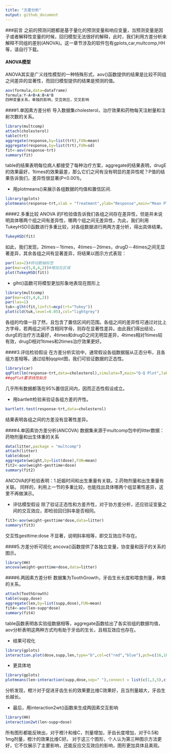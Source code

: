 ```yaml
---
title: "方差分析"
output: github_document
---
```

###前言
之前的预测问题都是基于量化的预测变量和响应变量，当预测变量是因子或者解释性变量的时候，回归模型无法很好的解释，此时，我们利用方差分析来解释不同组的差别(ANOVA)。这一章节涉及的软件包有gplots,car,multcomp,HH等，请自行下载。

#### ANOVA模型
ANOVA其实是广义线性模型的一种特殊形式，aov()函数提供的结果是比较不同组之间差异的显著性，而回归模型提供的结果是预测的值。
```r
aov(formula,data=dataframe)
formula:Y~A+B+A:B+A*B
四种变量关系，单独的影响，交互效应，交叉影响
```

####1.单因素方差分析
导入数据集cholesterol，治疗效果和药物每天注射量和注射次数的关系。
```r
library(multcomp)
attach(cholesterol)
table(trt)
aggregate(response,by=list(trt),FUN=mean)
aggregate(response,by=list(trt),FUN=sd)
fit<-aov(response~trt)
summary(fit)
```
table的结果表明每位病人都接受了每种治疗方案，aggregate的结果表明，drugE的效果最好，1times的效果最差，那么它们之间有没有明显的差异性呢？P值的结果告诉我们，差异性很显著(P<0.001)。

- 用plotmeans()来展示各组数据的均值和置信区间.
```r
library(gplots)
plotmeans(response~trt,xlab = "Treatment",ylab="Response",main="Mean Plot with 95% CIs")
```

####2.多重比较
ANOVA 的F检验值告诉我们各组之间存在差异性，但是并未说明具体哪两个组之间有差异性，哪两个组之间无差异性，为此，我们利用TukeyHSD()函数进行多重比较，对各组数据进行两两方差分析，得出具体结果。
```r
TukeyHSD(fit)
```
如此，我们发现，2times－1times，4times－2times，drugD－4times之间无显著差异，其余各组之间有显著差异，将结果以图示方式表现：
```r
par(las=2)#转动数轴标签
par(mar=c(5,8,4,2))#增加左区域
plot(TukeyHSD(fit))
```

- glht()函数可将模型更加形象地表现在图形上
```r
library(multcomp)
par(mar=c(5,4,6,2))
par(las=1)
tuk<-glht(fit,linfct=mcp(trt="Tukey"))
plot(cld(tuk,level=0.05),col="lightgrey")
```
各组的均值一目了然，且包含了置信区间的范围。各组之间的差异性可通过对比上方字母，若两组之间不含相同字母，则存在显著性差异。由此我们得出结论，durgE的治疗方法最好，4times和drugD之间无明显差异，4times相对1times较有效，drugD相对1times和2times治疗效果更好。

####3.评估检验假设
在方差分析实验中，通常假设各组数据服从正态分布，且各组方差相等。通过绘制qqplot图，我们可验证数据的正态性。
```r
library(car)
qqPlot(lm(response~trt,data=cholesterol),simulate=T,main="Q-Q Plot",lables=F)
##qqPlot要求线性拟合
```
几乎所有数据都落在95%置信区间内，因而正态性假设成立。

- 用bartlett检验来验证各组方差的齐性。
```r
bartlett.test(response~trt,data=cholesterol)
```
结果表明各组之间的方差没有显著性差异。

####4.单因素协方差分析(ANCOVA)
数据集来源于multcomp包中的litter数据：药物剂量和出生体重的关系
```r
data(litter,package = "multcomp")
attach(litter)
table(dose)
aggregate(weight,by=list(dose),FUN=mean)
fit2<-aov(weight~gesttime+dose)
summary(fit2)
```
ANCOVA的F检验表明：1.妊娠时间和出生重量有关联。2.药物剂量和出生重量有关联。
同样的，利用上一节的多重比较，也能找出具体哪两个组显著性差异，这里不再做演示。

- 评估模型假设
除了验证正态性和方差齐性，对于协方差分析，还应验证变量之间的交互效应，即检验回归斜率是否相同。
```r
fit3<-aov(weight~gesttime*dose,data=litter)
summary(fit3)
```
交互性gesttime:dose 不显著，说明斜率相等，即交互效应不存在。

####5.方差分析可视化
ancova()函数提供了各独立变量，协变量和因子的关系的图示。
```r
library(HH)
ancova(weight~gesttime+dose,data=litter)
```

####6.两因素方差分析
数据集为ToothGrowth，牙齿生长长度和喂食剂量，种类的关系。
```r
attach(ToothGrowth)
table(supp,dose)
aggregate(len,by=list(supp,dose),FUN=mean)
fit4<-aov(len~supp*dose)
summary(fit4)
```
table函数表明各实验组数据相等，aggregate函数给出了各实验组的数据均值，aov分析表明这两种方式均有助于牙齿的生长，且相互效应也存在。

- 结果可视化
```r
library(gplots)
interaction.plot(dose,supp,len,type="b",col=c("red","blue"),pch=c(16,18),main="Interaction between Dose and Supplement Type")
```

- 更具体地
```r
library(gplots)
plotmeans(len~interaction(supp,dose,sep=" "),connect = list(c(1,3,5),c(2,4,6)),col=c("red","darkgreen"),main="Interaction Plot with 95% CIs",xlab="Treatment and Dose Combination")
```
分析发现，橙汁对于促进牙齿生长的效果要比维C效果好，且当剂量越大，牙齿生长越长。

- 最后，用interaction2wt()函数来生成两因素交互影响
```r
library(HH)
interaction2wt(len~supp+dose)
```
所有图形都能反映出，对于橙汁和维C，剂量增加，牙齿长度增加，对于0.5和1mg剂量，橙汁的效果比维C好。
对于这三个图形，个人认为第三种图示方法更好，它不仅展示了主要影响，还能反应交互效应的影响，图形更加具体且美观。



